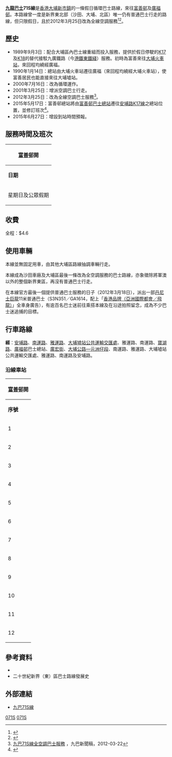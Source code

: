 {{公共汽車路線基礎資訊
|路線名稱             = 九龍巴士71S線
|外文名稱             = KMB Route 71S
|代表圖像             = KMB KV7798 71S.JPG
|代表圖像二           = 
|經營者               = 九龍巴士
|所屬車廠             = [[九巴沙田車廠|沙田車廠]]（S）－[[九巴上水車廠|上水分廠]]
|路線用車             = 不固定
|起點站               = [[富善邨|富善邨]]
|途經地點             = [[南運路|南運路]]、[[大埔墟站|大埔墟站]]
|終點站               = [[廣福邨|廣福]]（循環點）
|路線性質             = 假日[[香港循環巴士路線|循環線]]
|全程行駛里程         = 6.6公里
|全程行車時間         = 22分鐘
|服務時間             = 星期日及公眾假期：06:00-00:55
|起點站服務時間       = 
|終點站服務時間       = 
|班次頻率             = 8-15分
|全程收費             = $4.6
|服務時間以外替代路線 = [[九龍巴士K17線|港鐵接駁巴士K17線]]（平日）、[[九龍巴士K18線|K18線]]（平日）
|主要競爭交通         = [[九龍巴士71A線|九巴71A]]、[[九龍巴士71K線|71K]]、[[九龍巴士K12線|K12]]
|走線圖             = KMB71SRtMap.png
}}

'''[[九龍巴士|九龍巴士]]71S線'''是[[香港|香港]][[大埔新市鎮|大埔新市鎮]]的一條假日循環巴士路線，來往[[富善邨|富善邨]]及[[廣福邨|廣福邨]]。本路線曾一度是新界東北部（沙田、大埔、北區）唯一仍有普通巴士行走的路線，但只限假日，且於2012年3月25日改為全線空調服務<ref>{{Cite web |url=http://www.i-busnet.com/busroute/kmb/kmbr71s.php |title=九巴 71S 線－i-busnet.com |access-date=2008-05-28 |archive-date=2020-11-30 |archive-url=https://web.archive.org/web/20201130220523/http://www.i-busnet.com/busroute/kmb/kmbr71s.php |dead-url=yes }}</ref><ref>{{Cite web |url=http://www.681busterminal.com/71s.html |title=九巴 71S 線－681巴士總站 |access-date=2008-05-28 |archive-date=2019-09-12 |archive-url=https://web.archive.org/web/20190912045423/http://www.681busterminal.com/71s.html |dead-url=no }}</ref>。

==歷史==
*1989年9月3日：配合大埔區內巴士線重組而投入服務，提供於假日停駛的[[港鐵巴士K17線|K17]]及[[港鐵巴士K18線|K18]]的替代接駁九廣鐵路（今[[港鐵|港鐵]][[東鐵綫|東鐵綫]]）服務。初時為富善來往[[大埔墟站公共運輸交匯處|大埔火車站]]，來回程均繞經廣福。
*1990年1月14日：總站由大埔火車站遷往廣福（來回程均繞經大埔火車站），使富善居民也能直接來往大埔墟站。
*2000年7月16日：改為循環運作。
*2001年3月25日：增派空調巴士行走。
*2012年3月25日：改為全線空調巴士服務<ref>[http://www.kmb.hk/tc/news/press/archives/news201203221616.html 九巴71S線全空調巴士服務] {{Wayback|url=http://www.kmb.hk/tc/news/press/archives/news201203221616.html |date=20220210112526 }}，九巴新聞稿，2012-03-22</ref>。
*2015年5月17日：富善邨總站將由[[富善邨巴士總站|富善邨巴士總站]]遷往[[安埔路|安埔路]][[九龍巴士K17線|K17線]]之總站位置，並修訂班次<ref>{{Cite web |url=http://kmb.hk/loadImage.php?page=1431487400_3522_0.jpg |title=九巴乘客通告 |accessdate=2015-05-13 |archive-date=2016-03-04 |archive-url=https://web.archive.org/web/20160304192038/http://kmb.hk/loadImage.php?page=1431487400_3522_0.jpg |dead-url=no }}</ref>。
*2015年6月27日：增設到站時間預報。

==服務時間及班次==
{|class="wikitable" style="text-align: center"
!colspan=3|[[富善邨|富善邨]]開
|-
!'''日期'''!!'''服務時間'''!!'''班次（分鐘）'''
|-
|rowspan=8|星期日及公眾假期||06:00-07:00||15
|-
|07:00-08:00||10
|-
|08:00-10:06||9
|-
|10:06-19:10||8
|-
|19:10-20:00||10
|-
|20:00-22:40||8
|-
|22:40-23:40||10
|-
|23:40-00:55||15
|}

==收費==
全程：$4.6
{{fare-remarks|KMB|fcs=Y}}

==使用車輛==
本線並無固定用車，由其他大埔區路線抽調車輛行走。

本線成為沙田車廠及大埔區最後一條改為全空調服務的巴士路線，亦象徵除將軍澳以外的整個新界東區，再沒有普通巴士行走。

在本線官方最後一個提供普通巴士服務的日子（2012年3月18日），派出一部[[丹尼士巨龍|丹尼士巨龍]]11米普通巴士（S3N351／GA1614，配上「[[香港品牌|香港品牌（亞洲國際都會／飛龍）]]」全車身廣告），有逾百名巴士迷前往乘搭本線及在沿途拍照留念，成為不少巴士迷追捕的目標。

==行車路線==
'''經'''：[[安埔路|安埔路]]、[[南運路|南運路]]、[[雅運路|雅運路]]、[[大埔墟站公共運輸交匯處|大埔墟站公共運輸交匯處]]、雅運路、南運路、[[寶湖路|寶湖路]]、[[廣福邨|廣福邨]]巴士總站、[[廣宏街|廣宏街]]、[[大埔公路#元洲仔|大埔公路—元洲仔段]]、南運路、雅運路、大埔墟站公共運輸交匯處、雅運路、南運路及安埔路。

===沿線車站===
{|class="wikitable" style="text-align: center"
!colspan=3|[[富善邨|富善邨]]開
|-
!'''序號'''!!'''車站名稱'''!!'''位置'''
|-
|1||[[富善邨|富善邨]]巴士總站||[[富善邨巴士總站|富善邨巴士總站]]
|-
|2||[[新興花園|新興花園]]||rowspan="3"|南運路
|-
|3||[[廣福邨|廣福邨]]廣智樓
|-
|4||{{tsl|zh-yue|廣福球場|廣福球場}}
|-
|5||[[大埔墟站|大埔墟站]]||[[大埔墟站公共運輸交匯處|大埔墟站公共運輸交匯處]]
|-
|6||廣福街市<REF>循環線折返點</REF>||[[廣福巴士總站|廣福巴士總站]]
|-
|7||[[宏福苑|宏福苑]]||廣宏街
|-
|8||大埔墟站||大埔墟站公共運輸交匯處
|-
|9||廣福球場||rowspan="3"|南運路
|-
|10||[[林村河|林村河]]
|-
|11||[[大埔中心|大埔中心]]第五期
|-
|12||富善邨巴士總站||富善邨巴士總站
|}

==參考資料==
{{reflist}}
*{{cite book |last=郭炳華 |first= |date=2010年 |title=蛻變中的香港巴士（九龍新界篇） |url= |location=香港 |publisher=80M巴士專門店 |page= |isbn=962-8686-95-X |author-link= }}
*二十世紀新界（東）區巴士路線發展史

==外部連結==
{{commons category|KMB Route 71S}}
*[http://www.kmb.hk/tc/services/search.html?busno=71S 九巴71S線] {{Wayback|url=http://www.kmb.hk/tc/services/search.html?busno=71S |date=20160304120752 }}

{{大埔區巴士路線列表}}

[[Category:九龍巴士路線|071S]]
[[Category:大埔區巴士路線|071S]]